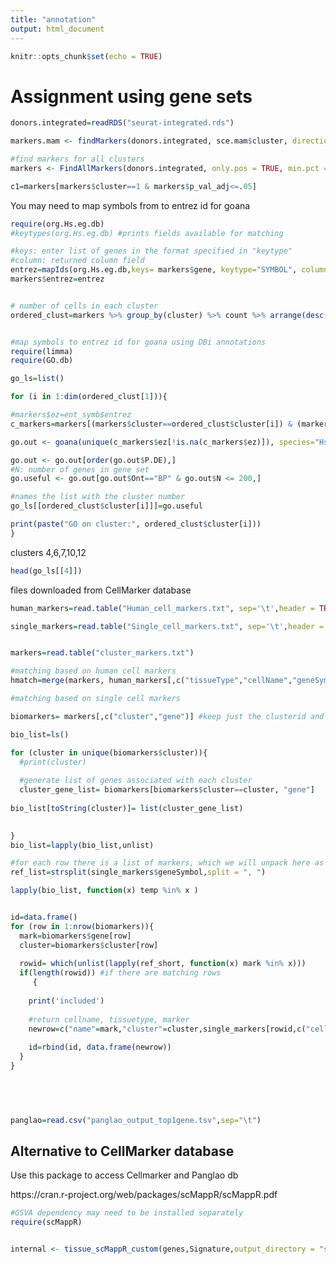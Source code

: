 ```yaml
---
title: "annotation"
output: html_document
---
```


```r
knitr::opts_chunk$set(echo = TRUE)
```

# Assignment using gene sets

```r
donors.integrated=readRDS("seurat-integrated.rds")

```



```r
markers.mam <- findMarkers(donors.integrated, sce.mam$cluster, direction="up", lfc=1)

#find markers for all clusters
markers <- FindAllMarkers(donors.integrated, only.pos = TRUE, min.pct = 0.25, logfc.threshold = 1)

c1=markers[markers$cluster==1 & markers$p_val_adj<=.05]

```

You may need to map symbols from to entrez id for goana

```r
require(org.Hs.eg.db)
#keytypes(org.Hs.eg.db) #prints fields available for matching

#keys: enter list of genes in the format specified in "keytype"
#column: returned column field
entrez=mapIds(org.Hs.eg.db,keys= markers$gene, keytype="SYMBOL", column=("ENTREZID"))
markers$entrez=entrez


# number of cells in each cluster
ordered_clust=markers %>% group_by(cluster) %>% count %>% arrange(desc(n))



```

```r
#map symbols to entrez id for goana using DBi annotations
require(limma)
require(GO.db)

go_ls=list()

for (i in 1:dim(ordered_clust[1])){

#markers$ez=ent_symb$entrez
c_markers=markers[(markers$cluster==ordered_clust$cluster[i]) & (markers$p_val_adj<=.05), ]

go.out <- goana(unique(c_markers$ez[!is.na(c_markers$ez)]), species="Hs",  universe=NULL)

go.out <- go.out[order(go.out$P.DE),]
#N: number of genes in gene set
go.useful <- go.out[go.out$Ont=="BP" & go.out$N <= 200,]

#names the list with the cluster number
go_ls[[ordered_clust$cluster[i]]]=go.useful

print(paste("GO on cluster:", ordered_clust$cluster[i]))
}

```

clusters 4,6,7,10,12
```r
head(go_ls[[4]])

```




files downloaded from CellMarker database
```r
human_markers=read.table("Human_cell_markers.txt", sep='\t',header = TRUE, stringsAsFactors = F)

single_markers=read.table("Single_cell_markers.txt", sep='\t',header = TRUE, stringsAsFactors = F)


markers=read.table("cluster_markers.txt")
```



```r

#matching based on human cell markers
hmatch=merge(markers, human_markers[,c("tissueType","cellName","geneSymbol")],by.x="gene",by.y="geneSymbol") 

#matching based on single cell markers


```

```r
biomarkers= markers[,c("cluster","gene")] #keep just the clusterid and genenames

bio_list=ls()

for (cluster in unique(biomarkers$cluster)){
  #print(cluster)
  
  #generate list of genes associated with each cluster
  cluster_gene_list= biomarkers[biomarkers$cluster==cluster, "gene"]
  
bio_list[toString(cluster)]= list(cluster_gene_list)

  
}
bio_list=lapply(bio_list,unlist)

#for each row there is a list of markers, which we will unpack here as ref_list
ref_list=strsplit(single_markers$geneSymbol,split = ", ")

lapply(bio_list, function(x) temp %in% x ) 


id=data.frame()
for (row in 1:nrow(biomarkers)){
  mark=biomarkers$gene[row]
  cluster=biomarkers$cluster[row]
  
  rowid= which(unlist(lapply(ref_short, function(x) mark %in% x)))
  if(length(rowid)) #if there are matching rows
     {
    
    print('included')
    
    #return cellname, tissuetype, marker
    newrow=c("name"=mark,"cluster"=cluster,single_markers[rowid,c("cellName","tissueType")])
    
    id=rbind(id, data.frame(newrow))
  }
}


  
 

```


```r
panglao=read.csv("panglao_output_top1gene.tsv",sep="\t")
```















## Alternative to CellMarker database
Use this package to access Cellmarker and Panglao db

https://cran.r-project.org/web/packages/scMappR/scMappR.pdf
```r
#GSVA dependency may need to be installed separately
require(scMappR)


internal <- tissue_scMappR_custom(genes,Signature,output_directory = "scMappR_Test_custom", toSave = TRUE)
```

